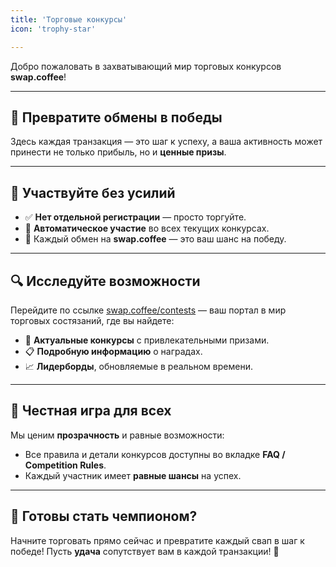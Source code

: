 ```yaml
---
title: 'Торговые конкурсы'
icon: 'trophy-star'

---
```


Добро пожаловать в захватывающий мир торговых конкурсов **swap.coffee**!

---

## 🌟 Превратите обмены в победы
Здесь каждая транзакция — это шаг к успеху, а ваша активность может принести не только прибыль, но и **ценные призы**.

---

## 🎯 Участвуйте без усилий
- ✅ **Нет отдельной регистрации** — просто торгуйте.
- 🤖 **Автоматическое участие** во всех текущих конкурсах.
- 🔄 Каждый обмен на **swap.coffee** — это ваш шанс на победу.

---

## 🔍 Исследуйте возможности
Перейдите по ссылке [swap.coffee/contests](https://swap.coffee/contests) — ваш портал в мир торговых состязаний, где вы найдете:
- 🏅 **Актуальные конкурсы** с привлекательными призами.
- 📋 **Подробную информацию** о наградах.
- 📈 **Лидерборды**, обновляемые в реальном времени.

---

## 🤝 Честная игра для всех
Мы ценим **прозрачность** и равные возможности:
- Все правила и детали конкурсов доступны во вкладке **FAQ / Competition Rules**.
- Каждый участник имеет **равные шансы** на успех.

---

## 🚀 Готовы стать чемпионом?
Начните торговать прямо сейчас и превратите каждый свап в шаг к победе!
Пусть **удача** сопутствует вам в каждой транзакции! 💪
